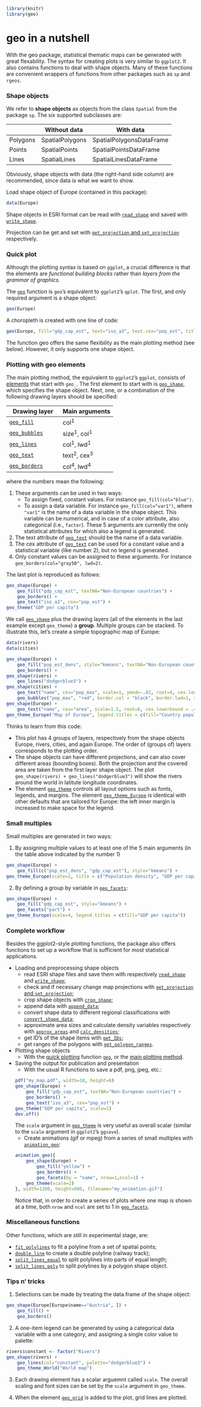 <!--
%\VignetteEngine{knitr::knitr}
%\VignetteIndexEntry{geo in a nutshell}
-->

```r
library(knitr)
library(geo)
```


geo in a nutshell
======================================================

With the geo package, statistical thematic maps can be generated with great flexability. The syntax for creating plots is very similar to `ggplot2`. It also contains functions to deal with shape objects. Many of these functions are convenient wrappers of functions from other packages such as `sp` and `rgeos`.


### Shape objects

We refer to **shape objects** as objects from the class `Spatial` from the package `sp`. The six supported subclasses are:

|   	| Without data	| With data   	|
|---	|---	|---	|
|Polygons   	| SpatialPolygons  	| SpatialPolygonsDataFrame  	|
|Points   	| SpatialPoints  	| SpatialPointsDataFrame  	|
|Lines   	| SpatialLines  	| SpatialLinesDataFrame  	|

Obviously, shape objects with data (the right-hand side column) are recommended, since data is what we want to show.

Load shape object of Europe (contained in this package):
```r
data(Europe)
```

Shape objects in ESRI format can be read with [`read_shape`](../html/read_shape.html) and saved with [`write_shape`](../html/write_shape.html).

Projection can be get and set with [`get_projection` and `set_projection`](../html/set_projection.html) respectively.


### Quick plot<a name="qplot"></a>

Although the plotting syntax is based on `ggplot`, a crucial difference is that the elements are _functional building blocks_ rather than _layers from the grammar of graphics_.

The [`geo`](../html/geo.html) function is `geo`'s equivalent to `ggplot2`'s `qplot`. The first, and only required argument is a shape object:

```r
geo(Europe)
```

A choropleth is created with one line of code:

```r
geo(Europe, fill="gdp_cap_est", text="iso_a3", text.cex="pop_est", title="GDP per capita", textNA="Non-European countries")
```

The function geo offers the same flexibility as the main plotting method (see below). However, it only supports one shape object.

### Plotting with geo elements<a name="plot"></a>

The main plotting method, the equivalent to `ggplot2`'s `ggplot`, consists of [elements](../html/geo-element.html) that start with `geo_`. The first element to start with is [`geo_shape`](../html/geo_shape.html), which specifies the shape object. Next, one, or a combination of the following drawing layers should be specified:

|Drawing layer	| Main arguments	|
|---	|---	|
|[`geo_fill`](../html/geo_fill.html)   	| col<sup>1</sup>  	|
|[`geo_bubbles`](../html/geo_bubbles.html)   	| size<sup>1</sup>, col<sup>1</sup>  	|
|[`geo_lines`](../html/geo_lines.html)		| col<sup>1</sup>, lwd<sup>1</sup>		|
|[`geo_text`](../html/geo_text.html)   	| text<sup>2</sup>, cex<sup>3</sup>  	|
|[`geo_borders`](../html/geo_borders.html)   	| col<sup>4</sup>, lwd<sup>4</sup>  	|

where the numbers mean the following:

1. These arguments can be used in two ways:
   + To assign fixed, constant values. For instance `geo_fill(col="blue")`.
   + To assign a data variable. For instance `geo_fill(col="var1")`, where `"var1"` is the name of a data variable in the shape object. This variable can be numerical, and in case of a color attribute, also categorical (i.e., `factor`). These 5 arguments are currently the only statistical attributes for which also a legend is generated.
2. The text attribute of [`geo_text`](../html/geo_text.html) should be the name of a data variable.
3. The cex attribute of [`geo_text`](../html/geo_text.html) can be used for a constant value and a statistical variable (like number 2), but no legend is generated.
4. Only constant values can be assigned to these arguments. For instance `geo_borders(col="gray50", lwd=2)`.

The last plot is reproduced as follows:

```r
geo_shape(Europe) +
	geo_fill("gdp_cap_est", textNA="Non-European countries") +
	geo_borders() +
	geo_text("iso_a3", cex="pop_est") + 
geo_theme("GDP per capita")
```

We call [`geo_shape`](../html/geo_shape.html) plus the drawing layers (all of the elements in the last example except `geo_theme`) a **group**. Multiple groups can be stacked. To illustrate this, let's create a simple topographic map of Europe:

```r
data(rivers)
data(cities)

geo_shape(Europe) +
	geo_fill("pop_est_dens", style="kmeans", textNA="Non-European countries") +
	geo_borders() +
geo_shape(rivers) +
	geo_lines("dodgerblue3") +
geo_shape(cities) +
	geo_text("name", cex="pop_max", scale=1, ymod=-.02, root=4, cex.lowerbound = .60, bg.color="yellow", bg.alpha = 150) + 
	geo_bubbles("pop_max", "red", border.col = "black", border.lwd=1, size.lim = c(0, 2e7)) +
geo_shape(Europe) +
	geo_text("name", cex="area", scale=1.5, root=8, cex.lowerbound = .40, fontface="bold", case=NA, fontcolor = "gray35") + 
geo_theme_Europe("Map of Europe", legend.titles = c(fill="Country population density (people per km2)", bubble.size="City Population"))
```

Thinks to learn from this code:

* This plot has 4 groups of layers, respectively from the shape objects Europe, rivers, cities, and again Europe. 
The order of (groups of) layers corresponds to the plotting order.
* The shape objects can have different projections, and can also cover different areas (bounding boxes). Both the projection and the covered area are taken from the first layer shape object. The plot `geo_shape(rivers) + geo_lines("dodgerblue3")` will show the rivers around the world in latitute longitude coordinates.
* The element [`geo_theme`](../html/geo_theme.html) controls all layout options such as fonts, legends, and margins. The element [`geo_theme_Europe`](../html/geo_theme.html) is identical with other defaults that are tailored for Europe: the left inner margin is increased to make space for the legend.



### Small multiples

Small multiples are generated in two ways:

1. By assigning multiple values to at least one of the 5 main arguments (in the table above indicated by the number 1)
```r
geo_shape(Europe) +
	geo_fill(c("pop_est_dens", "gdp_cap_est"), style="kmeans") +
geo_theme_Europe(scale=2, title = c("Population density", "GDP per capita"))
```
2. By defining a group by variable in [`geo_facets`](../html/geo_facets.html):
```r
geo_shape(Europe) +
	geo_fill("gdp_cap_est", style="kmeans") +
	geo_facets("part") +
geo_theme_Europe(scale=4, legend.titles = c(fill="GDP per capita"))
```

### Complete workflow

Besides the ggplot2-style plotting functions, the package also offers functions to set up a workflow that is sufficient for most statistical applications.

* Loading and preprocessing shape objects
    + read ESRI shape files and save them with respectively [`read_shape`](../html/read_shape.html) and [`write_shape`](../html/write_shape.html);
    + check and if necessary change map projections with [`get_projection` and `set_projection`](../html/set_projection.html);
    + crop shape objects with [`crop_shape`](../html/crop_shape.html);
    + append data with [`append_data`](../html/append_data.html);
    + convert shape data to different regional classifications with [`convert_shape_data`](../html/convert_shape_data.html);
    + approximate area sizes and calculate density variables respectively with [`approx_areas`](../html/approx_areas.html) and [`calc_densities`](../html/calc_densities.html);
    + get ID's of the shape items with [`get_IDs`](../html/get_IDs.html);
    + get ranges of the polygons with [`get_polygon_ranges`](../html/get_polygon_ranges.html).
* Plotting shape objects
    + With the [quick plotting](#qplot) function [`geo`](../html/geo.html), or the [main plotting method](#plot).
* Saving the output for publication and presentation
    + With the usual R functions to save a pdf, png, jpeg, etc.:
    
    ```r
    pdf("my_map.pdf", width=10, height=6)
    geo_shape(Europe) +
    	geo_fill("gdp_cap_est", textNA="Non-European countries") +
    	geo_borders() +
    	geo_text("iso_a3", cex="pop_est") + 
    geo_theme("GDP per capita", scale=1)      
    dev.off()
    ```
    The `scale` argument in [`geo_theme`](../html/geo_theme.html) is very useful as overall scalar (similar to the `scale` argument in `ggplot2`'s `ggsave`).
    + Create animations (gif or mpeg) from a series of small multiples with [`animation_geo`](../html/animation_geo.html):
    
    ```r
    animation_geo({
    	geo_shape(Europe) + 
    	    geo_fill("yellow") + 
    	    geo_borders() + 
    	    geo_facets(by = "name", nrow=1,ncol=1) + 
    	geo_theme(scale=2)
    }, width=1200, height=800, filename="my_animation.gif")
    ```
    Notice that, in order to create a series of plots where one map is shown at a time, both `nrow` and `ncol` are set to 1 in [`geo_facets`](../html/geo_facets.html).


### Miscellaneous functions

Other functions, which are still in experimental stage, are:

* [`fit_polylines`](../html/fit_polylines.html) to fit a polyline from a set of spatial points;
* [`double_line`](../html/double_line.html) to create a double polyline (railway track);
* [`split_lines_equal`](../html/split_lines_equal.html) to split polylines into parts of equal length;
* [`split_lines_poly`](../html/split_lines_poly.html) to split polylines by a polygon shape object.



### Tips n' tricks

1. Selections can be made by treating the data.frame of the shape object:
```r
geo_shape(Europe[Europe$name=="Austria", ]) +
	geo_fill() +
	geo_borders()
```

2. A one-item legend can be generated by using a categorical data variable with a one category, and assigning a single color value to palette:
```r
rivers$constant <- factor("Rivers")
geo_shape(rivers) +
	geo_lines(col="constant", palette="dodgerblue3") +
	geo_theme_World("World map")
```

3. Each drawing element has a scalar arguemnt called `scale`. The overall scaling and font sizes can be set by the `scale` argument in `geo_theme`.

4. When the element [`geo_grid`](../html/geo_grid.html) is added to the plot, grid lines are plotted.

